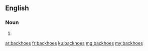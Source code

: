 ==English==

===Noun===
{{head|en|plural}}

# {{plural of|backhoe|lang=en}}

[[ar:backhoes]]
[[fr:backhoes]]
[[ku:backhoes]]
[[mg:backhoes]]
[[my:backhoes]]